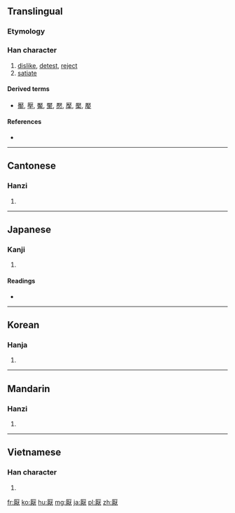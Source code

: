 {{also|厌}}
==Translingual==

===Etymology===
{{Han compound|厂|猒|c1=s|c2=p|ls=psc}}

===Han character===
{{Han char|rn=27|rad=厂|as=12|sn=14|four=7123<sub>4</sub>|canj=一日月大 (MABK)}}

# [[dislike]], [[detest]], [[reject]]
# [[satiate]]

====Derived terms====
* [[靨]], [[壓]], [[魘]], [[黶]], [[懕]], [[擪]], [[檿]], [[嬮]]

====References====
* {{Han ref|kx=0162.510|dkj=03025|dj=0370.300|hdz=10078.030|uh=53AD|ud=21421|bh=B9BD|bd=47549}}

----

==Cantonese==

===Hanzi===
{{yue-hanzi|jyut=|y=yim3|sim=厌}}

# {{defn|Cantonese|sort=厂12}}

----

==Japanese==

===Kanji===
{{ja-kanji|grade=|rs=厂12}}

# {{defn|Japanese}}

====Readings====
* {{ja-readings|on=[[えん]] (en), [[おう]] (ō), [[よう]] (yō)|kun=[[あきる]] (akiru), [[いとう]] (itou)}}

----

==Korean==

===Hanja===
{{ko-hanja|hangeul=[[염]], [[엽]]|rv=yeom, yeop|mr=yŏm, yŏp}}

# {{defn|Korean|sort=厂12}}

----

==Mandarin==

===Hanzi===
{{cmn-hanzi|sim=厌|pin=[[yàn]] ([[yan4]])|wg=yen<sup>4</sup>}}

# {{defn|Mandarin|sort=厂12}}

----

==Vietnamese==

===Han character===
{{vi-hantu|[[yếm]], [[ướm]], [[ếm]], [[êm]], [[im]]|rs=厂12}}

# {{defn|Vietnamese|sort=厂12}}

[[fr:厭]]
[[ko:厭]]
[[hu:厭]]
[[mg:厭]]
[[ja:厭]]
[[pl:厭]]
[[zh:厭]]